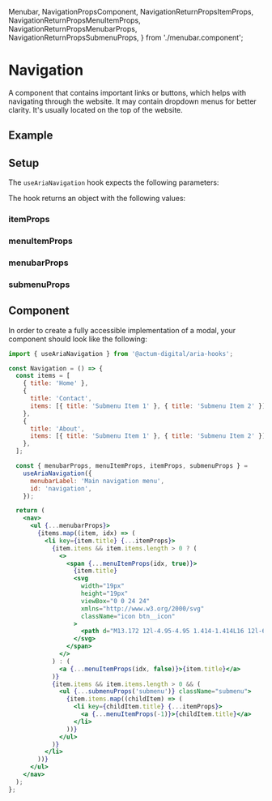   Menubar,
  NavigationPropsComponent,
  NavigationReturnPropsItemProps,
  NavigationReturnPropsMenuItemProps,
  NavigationReturnPropsMenubarProps,
  NavigationReturnPropsSubmenuProps,
} from './menubar.component';

<Meta title="Aria Component/Navigation" />

# Navigation

A component that contains important links or buttons, which helps with navigating through the website. It may contain dropdown menus for better clarity. It's usually located on the top of the website.

## Example

<Canvas>
  <Menubar />
</Canvas>

## Setup

The `useAriaNavigation` hook expects the following parameters:

<ArgsTable of={NavigationPropsComponent} sort="requiredFirst" />

The hook returns an object with the following values:

### itemProps

<ArgsTable of={NavigationReturnPropsItemProps} />

### menuItemProps

<ArgsTable of={NavigationReturnPropsMenuItemProps} />

### menubarProps

<ArgsTable of={NavigationReturnPropsMenubarProps} />

### submenuProps

<ArgsTable of={NavigationReturnPropsSubmenuProps} />

## Component

In order to create a fully accessible implementation of a modal, your component should look like the following:

```jsx
import { useAriaNavigation } from '@actum-digital/aria-hooks';

const Navigation = () => {
  const items = [
    { title: 'Home' },
    {
      title: 'Contact',
      items: [{ title: 'Submenu Item 1' }, { title: 'Submenu Item 2' }],
    },
    {
      title: 'About',
      items: [{ title: 'Submenu Item 1' }, { title: 'Submenu Item 2' }],
    },
  ];

  const { menubarProps, menuItemProps, itemProps, submenuProps } =
    useAriaNavigation({
      menubarLabel: 'Main navigation menu',
      id: 'navigation',
    });

  return (
    <nav>
      <ul {...menubarProps}>
        {items.map((item, idx) => (
          <li key={item.title} {...itemProps}>
            {item.items && item.items.length > 0 ? (
              <>
                <span {...menuItemProps(idx, true)}>
                  {item.title}
                  <svg
                    width="19px"
                    height="19px"
                    viewBox="0 0 24 24"
                    xmlns="http://www.w3.org/2000/svg"
                    className="icon btn__icon"
                  >
                    <path d="M13.172 12l-4.95-4.95 1.414-1.414L16 12l-6.364 6.364-1.414-1.414z" />
                  </svg>
                </span>
              </>
            ) : (
              <a {...menuItemProps(idx, false)}>{item.title}</a>
            )}
            {item.items && item.items.length > 0 && (
              <ul {...submenuProps('submenu')} className="submenu">
                {item.items.map((childItem) => (
                  <li key={childItem.title} {...itemProps}>
                    <a {...menuItemProps(-1)}>{childItem.title}</a>
                  </li>
                ))}
              </ul>
            )}
          </li>
        ))}
      </ul>
    </nav>
  );
};
```
